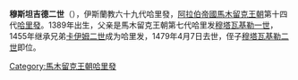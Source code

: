 {{unreferenced|time=2020-05-31T04:19:30+00:00}}
{{NoteTA
|G1=伊斯蘭
}}{{Infobox monarch
| name            =穆斯坦吉德二世
| reign           =1455年－1479年4月7日
| full name       =
| titles          =
| predecessor     =[[卡伊姆二世|卡伊姆二世]]
| successor       =[[穆塔瓦基勒二世|穆塔瓦基勒二世]]
| royal house     =
| dynasty         =[[馬木留克王朝|馬木留克王朝]]
| father          =[[穆塔瓦基勒一世|穆塔瓦基勒一世]]
| issue          =
| birth_date   =1389年
| death_date   =1479年4月7日
|}}
'''穆斯坦吉德二世'''（{{bd|1389年||1479年|4月7日||}}），伊斯蘭教六十九代哈里發，[[阿拉伯帝國|阿拉伯帝國]][[馬木留克王朝|馬木留克王朝]]第十四代[[哈里發|哈里發]]。1389年出生，父亲是馬木留克王朝第七代哈里发[[穆塔瓦基勒一世|穆塔瓦基勒一世]]，1455年继承兄弟[[卡伊姆二世|卡伊姆二世]]成为哈里发，1479年4月7日去世，侄子[[穆塔瓦基勒二世|穆塔瓦基勒二世]]即位。
{{s-start}}
{{s-hou|[[馬木留克王朝|馬木留克王朝]]||1389年||1479年}}
{{s-rel|su}}
{{s-bef|before=[[卡伊姆二世|卡伊姆二世]]}}
{{s-ttl|title=[[伊斯蘭教|伊斯蘭教]]第六十九代[[哈里發列表|哈里發]]|years=1455年－1479年}}
{{s-aft|after=[[穆塔瓦基勒二世|穆塔瓦基勒二世]]}}
{{s-end}}
{{Abbasids}}
{{Authority control}}
[[Category:馬木留克王朝哈里發|Category:馬木留克王朝哈里發]]